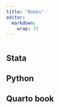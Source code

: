 ```yaml
---
title: "Books"
editor: 
  markdown: 
    wrap: 72
---
```




::: {style="display: flex; justify-content: space-between;"}

:::

## Stata

## Python

## Quarto book

